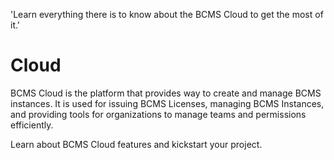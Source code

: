 
  'Learn everything there is to know about the BCMS Cloud to get the most of it.'

# Cloud

BCMS Cloud is the platform that provides way to create and manage BCMS instances. It is used for issuing BCMS Licenses, managing BCMS Instances, and providing tools for organizations to manage teams and permissions efficiently.

Learn about BCMS Cloud features and kickstart your project.

<Cloud />
